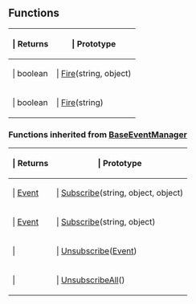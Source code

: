 ==Functions==

{{Lua/Table_Prefix}}
{| {{Lua/Table_Header}}
!{{Lua/Column_Style/Returns_List}} | Returns
!{{Lua/Column_Style/Prototype_List}} | Prototype
|-
|{{Lua/Cell_Style/Returns_List}} | boolean
|{{Lua/Cell_Style/Prototype_List}} | [[Lua/Shared/Events/Functions/Fire|Fire]](string, object)
|-
|{{Lua/Cell_Style/Returns_List}} | boolean
|{{Lua/Cell_Style/Prototype_List}} | [[Lua/Shared/Events/Functions/Fire|Fire]](string)
|} {{Lua/Table_Suffix}}
===Functions inherited from [[Lua/Shared/BaseEventManager|BaseEventManager]]===

{{Lua/Table_Prefix}}
{| {{Lua/Table_Header}}
!{{Lua/Column_Style/Returns_List}} | Returns
!{{Lua/Column_Style/Prototype_List}} | Prototype
|-
|{{Lua/Cell_Style/Returns_List}} | [[Lua/Shared/Event|Event]]
|{{Lua/Cell_Style/Prototype_List}} | [[Lua/Shared/BaseEventManager/Functions/Subscribe|Subscribe]](string, object, object)
|-
|{{Lua/Cell_Style/Returns_List}} | [[Lua/Shared/Event|Event]]
|{{Lua/Cell_Style/Prototype_List}} | [[Lua/Shared/BaseEventManager/Functions/Subscribe|Subscribe]](string, object)
|-
|{{Lua/Cell_Style/Returns_List}} | 
|{{Lua/Cell_Style/Prototype_List}} | [[Lua/Shared/BaseEventManager/Functions/Unsubscribe|Unsubscribe]]([[Lua/Shared/Event|Event]])
|-
|{{Lua/Cell_Style/Returns_List}} | 
|{{Lua/Cell_Style/Prototype_List}} | [[Lua/Shared/BaseEventManager/Functions/UnsubscribeAll|UnsubscribeAll]]()
|} {{Lua/Table_Suffix}}